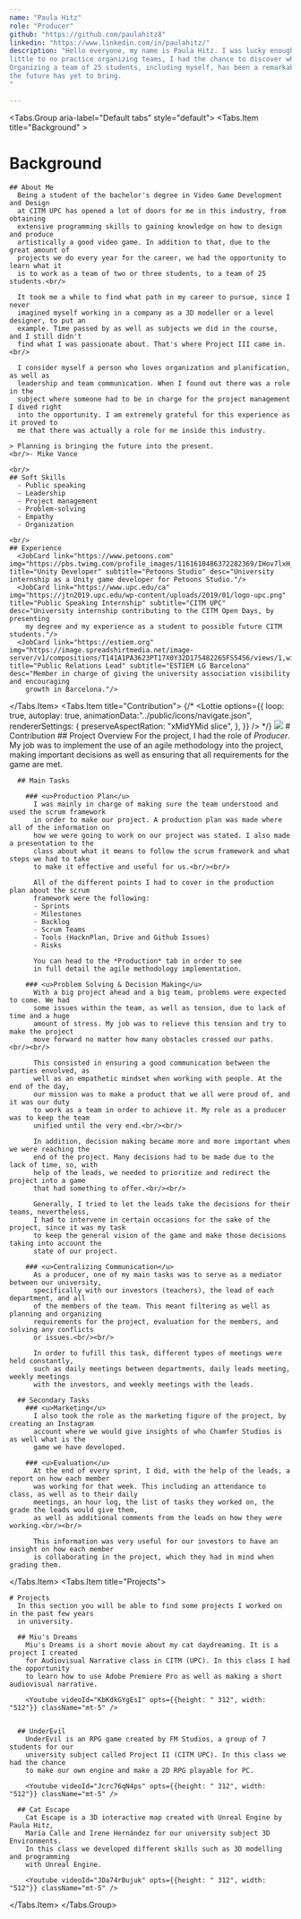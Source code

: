 ```yaml
---
name: "Paula Hitz"
role: "Producer"
github: "https://github.com/paulahitz8"
linkedin: "https://www.linkedin.com/in/paulahitz/"
description: "Hello everyone, my name is Paula Hitz. I was lucky enough to be the producer for this project, and with
little to no practice organizing teams, I had the chance to discover what my passion is inside the video game industry.
Organizing a team of 25 students, including myself, has been a remarkable experience that will hopefully prepare me for what
the future has yet to bring.
"

---
```

    


<Tabs.Group aria-label="Default tabs" style="default">
  <Tabs.Item title="Background" >

# Background

    ## About Me
      Being a student of the bachelor's degree in Video Game Development and Design
      at CITM UPC has opened a lot of doors for me in this industry, from obtaining
      extensive programming skills to gaining knowledge on how to design and produce
      artistically a good video game. In addition to that, due to the great amount of
      projects we do every year for the career, we had the opportunity to learn what it
      is to work as a team of two or three students, to a team of 25 students.<br/>

      It took me a while to find what path in my career to pursue, since I never
      imagined myself working in a company as a 3D modeller or a level designer, to put an
      example. Time passed by as well as subjects we did in the course, and I still didn't
      find what I was passionate about. That's where Project III came in.<br/>

      I consider myself a person who loves organization and planification, as well as
      leadership and team communication. When I found out there was a role in the
      subject where someone had to be in charge for the project management I dived right
      into the opportunity. I am extremely grateful for this experience as it proved to
      me that there was actually a role for me inside this industry.

    > Planning is bringing the future into the present.
    <br/>- Mike Vance

    <br/>
    ## Soft Skills
      - Public speaking
      - Leadership
      - Project management
      - Problem-solving
      - Empathy
      - Organization

    <br/>
    ## Experience
      <JobCard link="https://www.petoons.com" img="https://pbs.twimg.com/profile_images/1161610486372282369/IHov7lxH_400x400.jpg" title="Unity Developer" subtitle="Petoons Studio" desc="University internship as a Unity game developer for Petoons Studio."/>
      <JobCard link="https://www.upc.edu/ca" img="https://jtn2019.upc.edu/wp-content/uploads/2019/01/logo-upc.png" title="Public Speaking Internship" subtitle="CITM UPC" desc="University internship contributing to the CITM Open Days, by presenting
        my degree and my experience as a student to possible future CITM students."/>
      <JobCard link="https://estiem.org" img="https://image.spreadshirtmedia.net/image-server/v1/compositions/T141A1PA3623PT17X0Y32D175482265FS5456/views/1,width=650,height=650,appearanceId=1.jpg" title="Public Relations Lead" subtitle="ESTIEM LG Barcelona" desc="Member in charge of giving the university association visibility and encouraging
        growth in Barcelona."/>

  </Tabs.Item>
  <Tabs.Item title="Contribution">
    {/* <Lottie  options={{
        loop: true,
        autoplay: true,
        animationData:"../public/icons/navigate.json",
        rendererSettings: {
          preserveAspectRation: "xMidYMid slice",
        },
      }} /> */}
<img src="public/team/Aitor.jpg"/>
    # Contribution
      ## Project Overview
        For the project, I had the role of *Producer*. My job was to implement the use of
        an agile methodology into the project, making important decisions as well as ensuring
        that all requirements for the game are met.

      ## Main Tasks

        ### <u>Production Plan</u>
          I was mainly in charge of making sure the team understood and used the scrum framework
          in order to make our project. A production plan was made where all of the information on
          how we were going to work on our project was stated. I also made a presentation to the
          class about what it means to follow the scrum framework and what steps we had to take
          to make it effective and useful for us.<br/><br/>

          All of the different points I had to cover in the production plan about the scrum
          framework were the following:
          - Sprints
          - Milestones
          - Backlog
          - Scrum Teams
          - Tools (HacknPlan, Drive and Github Issues)
          - Risks

          You can head to the *Production* tab in order to see
          in full detail the agile methodology implementation.

        ### <u>Problem Solving & Decision Making</u>
          With a big project ahead and a big team, problems were expected to come. We had
          some issues within the team, as well as tension, due to lack of time and a huge
          amount of stress. My job was to relieve this tension and try to make the project
          move forward no matter how many obstacles crossed our paths.<br/><br/>

          This consisted in ensuring a good communication between the parties envolved, as
          well as an empathetic mindset when working with people. At the end of the day,
          our mission was to make a product that we all were proud of, and it was our duty
          to work as a team in order to achieve it. My role as a producer was to keep the team
          unified until the very end.<br/><br/>

          In addition, decision making became more and more important when we were reaching the
          end of the project. Many decisions had to be made due to the lack of time, so, with
          help of the leads, we needed to prioritize and redirect the project into a game
          that had something to offer.<br/><br/>

          Generally, I tried to let the leads take the decisions for their teams, nevertheless,
          I had to intervene in certain occasions for the sake of the project, since it was my task
          to keep the general vision of the game and make those decisions taking into account the
          state of our project.

        ### <u>Centralizing Communication</u>
          As a producer, one of my main tasks was to serve as a mediator between our university,
          specifically with our investors (teachers), the lead of each department, and all
          of the members of the team. This meant filtering as well as planning and organizing
          requirements for the project, evaluation for the members, and solving any conflicts
          or issues.<br/><br/>

          In order to fufill this task, different types of meetings were held constantly,
          such as daily meetings between departments, daily leads meeting, weekly meetings
          with the investors, and weekly meetings with the leads.

      ## Secondary Tasks
        ### <u>Marketing</u>
          I also took the role as the marketing figure of the project, by creating an Instagram
          account where we would give insights of who Chamfer Studios is as well what is the
          game we have developed.

        ### <u>Evaluation</u>
          At the end of every sprint, I did, with the help of the leads, a report on how each member
          was working for that week. This including an attendance to class, as well as to their daily
          meetings, an hour log, the list of tasks they worked on, the grade the leads would give them,
          as well as additional comments from the leads on how they were working.<br/><br/>

          This information was very useful for our investors to have an insight on how each member
          is collaborating in the project, which they had in mind when grading them.

  </Tabs.Item>
  <Tabs.Item title="Projects">

    # Projects
      In this section you will be able to find some projects I worked on in the past few years
      in university.

      ## Miu's Dreams
        Miu's Dreams is a short movie about my cat daydreaming. It is a project I created
        for Audiovisual Narrative class in CITM (UPC). In this class I had the opportunity
        to learn how to use Adobe Premiere Pro as well as making a short audiovisual narrative.

        <Youtube videoId="KbKdkGYgEsI" opts={{height: " 312", width: "512"}} className="mt-5" />


      ## UnderEvil
        UnderEvil is an RPG game created by FM Studios, a group of 7 students for our
        university subject called Project II (CITM UPC). In this class we had the chance
        to make our own engine and make a 2D RPG playable for PC.

        <Youtube videoId="Jcrc76qN4ps" opts={{height: " 312", width: "512"}} className="mt-5" />

      ## Cat Escape
        Cat Escape is a 3D interactive map created with Unreal Engine by Paula Hitz,
        María Calle and Irene Hernández for our university subject 3D Environments.
        In this class we developed different skills such as 3D modelling and programming
        with Unreal Engine.

        <Youtube videoId="JDa74rBujuk" opts={{height: " 312", width: "512"}} className="mt-5" />

  </Tabs.Item>
</Tabs.Group>
